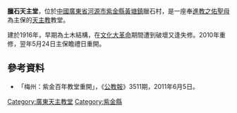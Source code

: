 '''臘石天主堂'''，位於[[中國|中國]][[廣東省|廣東省]][[河源市|河源市]][[紫金縣|紫金縣]][[黃塘鎮_(紫金縣)|黃塘鎮]]臘石村，是一座奉[[進教之佑聖母|進教之佑聖母]]為主保的[[天主教|天主教]]教堂。

建於1916年，早期為土木結構，在[[文化大革命|文化大革命]]期間遭到破壞又逢失修。2010年重修，翌年5月24日主保瞻禮日重開。
==參考資料==

*「梅州：紫金百年教堂重開」，《[[公教報|公教報]]》3511期，2011年6月5日。
[[Category:廣東天主教堂|Category:廣東天主教堂]]
[[Category:紫金縣|Category:紫金縣]]
